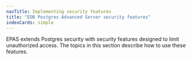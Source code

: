 ```yaml
---
navTitle: Implementing security features
title: "EDB Postgres Advanced Server security features"
indexCards: simple
---
```


EPAS extends Postgres security with security features designed to limit unauthorized access. The topics in this section describe how to use these features.